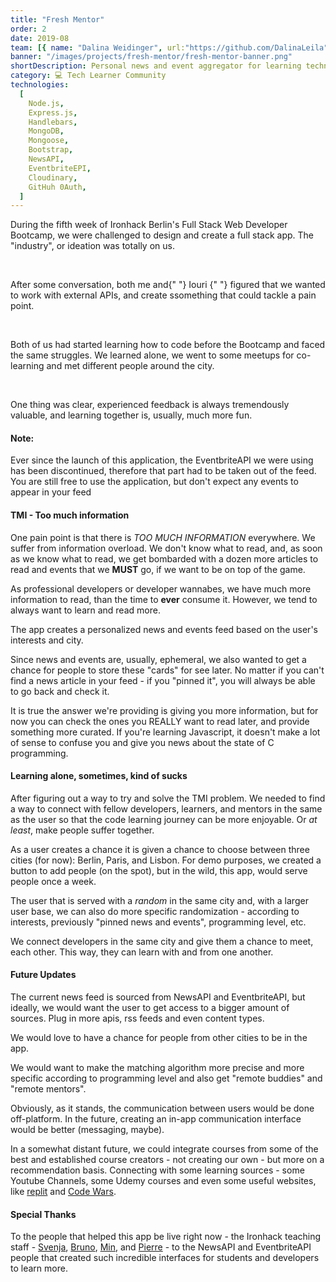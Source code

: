 ```yaml
---
title: "Fresh Mentor"
order: 2
date: 2019-08
team: [{ name: "Dalina Weidinger", url:"https://github.com/DalinaLeila" }]
banner: "/images/projects/fresh-mentor/fresh-mentor-banner.png"
shortDescription: Personal news and event aggregator for learning technologies
category: 💻 Tech Learner Community
technologies:
  [
    Node.js,
    Express.js,
    Handlebars,
    MongoDB,
    Mongoose,
    Bootstrap,
    NewsAPI,
    EventbriteEPI,
    Cloudinary,
    GitHuh 0Auth,
  ]
---
```


<TLDR>
  <p>
    During the fifth week of Ironhack Berlin's Full Stack Web Developer
    Bootcamp, we were challenged to design and create a full stack app. The
    "industry", or ideation was totally on us.
  </p>
  <br />
  <p>
    After some conversation, both me and{" "}
    <NextLink
      textDecoration="underline"
      href="https://github.com/iourisorokine"
    >
      Iouri
    </NextLink>{" "}
    figured that we wanted to work with external APIs, and create ssomething
    that could tackle a pain point.
  </p>
  <br />
  <p>
    Both of us had started learning how to code before the Bootcamp and faced
    the same struggles. We learned alone, we went to some meetups for
    co-learning and met different people around the city.
  </p>
  <br />
  <p>
    One thing was clear, experienced feedback is always tremendously valuable,
    and learning together is, usually, much more fun.
  </p>
</TLDR>

#### Note:

Ever since the launch of this application, the EventbriteAPI we were using has been discontinued, therefore that part had to be taken out of the feed. You are still free to use the application, but don't expect any events to appear in your feed

#### TMI - Too much information

One pain point is that there is _TOO MUCH INFORMATION_ everywhere. We suffer from information overload. We don't know what to read, and, as soon as we know what to read, we get bombarded with a dozen more articles to read and events that we **MUST** go, if we want to be on top of the game.

As professional developers or developer wannabes, we have much more information to read, than the time to **ever** consume it. However, we tend to always want to learn and read more.

The app creates a personalized news and events feed based on the user's interests and city.

Since news and events are, usually, ephemeral, we also wanted to get a chance for people to store these "cards" for see later. No matter if you can't find a news article in your feed - if you "pinned it", you will always be able to go back and check it.

It is true the answer we're providing is giving you more information, but for now you can check the ones you REALLY want to read later, and provide something more curated. If you're learning Javascript, it doesn't make a lot of sense to confuse you and give you news about the state of C programming.

#### Learning alone, sometimes, kind of sucks

After figuring out a way to try and solve the TMI problem. We needed to find a way to connect with fellow developers, learners, and mentors in the same as the user so that the code learning journey can be more enjoyable. Or _at least_, make people suffer together.

As a user creates a chance it is given a chance to choose between three cities (for now): Berlin, Paris, and Lisbon.
For demo purposes, we created a button to add people (on the spot), but in the wild, this app, would serve people once a week.

The user that is served with a _random_ in the same city and, with a larger user base, we can also do more specific randomization - according to interests, previously "pinned news and events", programming level, etc.

We connect developers in the same city and give them a chance to meet, each other. This way, they can learn with and from one another.

#### Future Updates

The current news feed is sourced from NewsAPI and EventbriteAPI, but ideally, we would want the user to get access to a bigger amount of sources. Plug in more apis, rss feeds and even content types.

We would love to have a chance for people from other cities to be in the app.

We would want to make the matching algorithm more precise and more specific according to programming level and also get "remote buddies" and "remote mentors".

Obviously, as it stands, the communication between users would be done off-platform. In the future, creating an in-app communication interface would be better (messaging, maybe).

In a somewhat distant future, we could integrate courses from some of the best and established course creators - not creating our own - but more on a recommendation basis. Connecting with some learning sources - some Youtube Channels, some Udemy courses and even some useful websites, like [replit](repl.it) and [Code Wars](https://codewars.com).

#### Special Thanks

To the people that helped this app be live right now - the Ironhack teaching staff - [Svenja](https://github.com/Svemakawe), [Bruno](https://github.com/brudolce), [Min](https://github.com/angminsheng), and [Pierre](https://github.com/pierreportal) - to the NewsAPI and EventbriteAPI people that created such incredible interfaces for students and developers to learn more.
